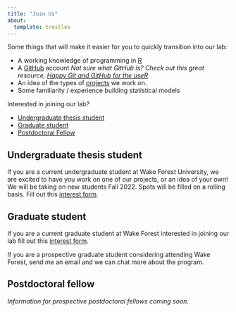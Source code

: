 ```yaml
---
title: "Join Us"
about:
  template: trestles
---
```



Some things that will make it easier for you to quickly transition into our lab:

* A working knowledge of programming in [R](https://cran.r-project.org)
* A [GitHub](https://github.com) account _Not sure what GitHub is? Check out this great resource, [Happy Git and GitHub for the useR](https://happygitwithr.com)_
* An idea of the types of [projects](../projects) we work on.
* Some familiarity / experience building statistical models

Interested in joining our lab? 

- [Undergraduate thesis student](#undergraduate-thesis-student)  
- [Graduate student](#graduate-student)  
- [Postdoctoral Fellow](#postdoctoral-fellow)  


## Undergraduate thesis student

If you are a current undergraduate student at Wake Forest University, we are excited to have you work on one of our projects, or an idea of your own! We will be taking on new students Fall 2022. Spots will be filled on a rolling basis. Fill out this [interest form](https://docs.google.com/forms/d/e/1FAIpQLSdLuUkYYsd_lLoA9d8qU_89nPVFdaQKzhPAQbgf3KOMWTaC2A/viewform?usp=sf_link).


## Graduate student

If you are a current graduate student at Wake Forest interested in joining our lab fill out this [interest form](https://docs.google.com/forms/d/e/1FAIpQLSeZjRFkZPtjjDbFeUAmeKCT5OJuZZ5lbBOx4-3pmVbQOiDRUg/viewform?usp=sf_link). 

If you are a prospective graduate student considering attending Wake Forest, send me an email and we can chat more about the program.

## Postdoctoral fellow

_Information for prospective postdoctoral fellows coming soon._
